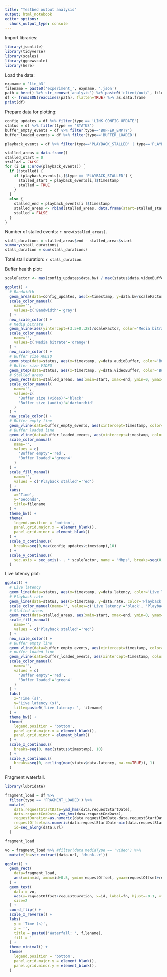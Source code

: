 ```yaml
---
title: "Testbed output analysis"
output: html_notebook
editor_options: 
  chunk_output_type: console
---
```


Import libraries:

```r
library(jsonlite)
library(tidyverse)
library(scales)
library(ggnewscale)
library(here)
```

Load the data:

```r
expname = 'lte_h3'
filename = paste0('experiment_', expname, '.json')
path = here() %>% str_remove('analysis') %>% paste0('client/out/', filename)
df <- fromJSON(readLines(path), flatten=TRUE) %>% as.data.frame
print(df)
```

Prepare data for plotting:

```r
config_updates = df %>% filter(type == 'LINK_CONFIG_UPDATE')
status = df %>% filter(type == 'STATUS')
buffer_empty_events = df %>% filter(type=='BUFFER_EMPTY')
buffer_loaded_events = df %>% filter(type=='BUFFER_LOADED')
```

```r
playback_events = df %>% filter(type=='PLAYBACK_STALLED' | type=='PLAYBACK_RESUMED') %>% select(timestamp, type)

stalled_areas = data.frame()
stalled_start = 0
stalled = FALSE
for (i in 1:nrow(playback_events)) {
  if (!stalled) {
    if (playback_events[i,]$type == 'PLAYBACK_STALLED') {
      stalled_start = playback_events[i,]$timestamp
      stalled = TRUE
    }
  }
  else {
    stalled_end = playback_events[i,]$timestamp
    stalled_areas <- rbind(stalled_areas, data.frame(start=stalled_start, end=stalled_end))
    stalled = FALSE
  }
}
```

Number of stalled events: `r nrow(stalled_areas)`.

```r
stall_durations = stalled_areas$end - stalled_areas$start
summary(stall_durations)
stall_duration = sum(stall_durations)
```

Total stall duration: `r stall_duration`.

Buffer health plot:

```r
scaleFactor <- max(config_updates$data.bw) / max(status$data.videoBuffer) * 3

ggplot() +
  # Bandwidth
  geom_area(data=config_updates, aes(x=timestamp, y=data.bw/scaleFactor, color='Bandwidth'), linetype='dashed', alpha=0.15) +
  scale_color_manual(
    name='',
    values=c('Bandwidth'='gray')
  ) +
  new_scale_color() +
  # Media bitrate
  geom_hline(aes(yintercept=(3.5+0.128)/scaleFactor, color='Media bitrate'), linetype='dashed') +
  scale_color_manual(
    name='',
    values=c('Media bitrate'='orange')
  ) +
  new_scale_color() +
  # Buffer size AUDIO
  geom_step(data=status, aes(x=timestamp, y=data.audioBuffer, color='Buffer size (audio)'), alpha=0.5) +
  # Buffer size VIDEO
  geom_step(data=status, aes(x=timestamp, y=data.videoBuffer, color='Buffer size (video)')) +
  # Stalled areas
  geom_rect(data=stalled_areas, aes(xmin=start, xmax=end, ymin=0, ymax=Inf, fill='Playback stalled'), alpha=0.15) +
  scale_color_manual(
    name='',
    values=c(
      'Buffer size (video)'='black',
      'Buffer size (audio)'='darkorchid'
    )
  ) +
  new_scale_color() +
  # Buffer empty line
  geom_vline(data=buffer_empty_events, aes(xintercept=timestamp, color='Buffer empty'), linetype='dashed', alpha=0.25) +
  # Buffer loaded line
  geom_vline(data=buffer_loaded_events, aes(xintercept=timestamp, color='Buffer loaded'), linetype='dashed', alpha=0.25) +
  scale_color_manual(
    name='',
    values = c(
      'Buffer empty'='red',
      'Buffer loaded'='green4'
    )
  ) +
  scale_fill_manual(
    name='',
    values = c('Playback stalled'='red')
  ) +
  labs(
    x='Time',
    y='Seconds',
    title=filename
  ) +
  theme_bw() +
  theme(
    legend.position = 'bottom',
    panel.grid.major.x = element_blank(),
    panel.grid.minor = element_blank()
  ) +
  scale_x_continuous(
    breaks=seq(0,max(config_updates$timestamp),10)
  ) +
  scale_y_continuous(
    sec.axis = sec_axis(~ . * scaleFactor, name = "Mbps", breaks=seq(0, max(config_updates$data.bw), 2))
  )
```

Live latency plot:

```r
ggplot() +
  # Live latency
  geom_line(data=status, aes(x=timestamp, y=data.latency, color='Live latency'), size=0.75) +
  # Playback rate
  geom_line(data=status, aes(x=timestamp, y=data.rate, color='Playback rate'), size=0.5) +
  scale_color_manual(name='', values=c('Live latency'='black', 'Playback rate'='red')) +
  # Stalled areas
  geom_rect(data=stalled_areas, aes(xmin=start, xmax=end, ymin=0, ymax=Inf, fill='Playback stalled'), alpha=0.15) +
  scale_fill_manual(
    name='',
    values = c('Playback stalled'='red')
  ) +
  new_scale_color() +
  # Buffer empty line
  geom_vline(data=buffer_empty_events, aes(xintercept=timestamp, color='Buffer empty'), linetype='dashed', alpha=0.25) +
  # Buffer loaded line
  geom_vline(data=buffer_loaded_events, aes(xintercept=timestamp, color='Buffer loaded'), linetype='dashed', alpha=0.25) +
  scale_color_manual(
    name='',
    values = c(
      'Buffer empty'='red',
      'Buffer loaded'='green4'
    )
  ) +
  labs(
    x='Time (s)',
    y='Live latency (s)',
    title=paste0('Live latency: ', filename)
  ) +
  theme_bw() +
  theme(
    legend.position = 'bottom',
    panel.grid.major.x = element_blank(),
    panel.grid.minor = element_blank()
  ) +
  scale_x_continuous(
    breaks=seq(0, max(status$timestamp), 10)
  ) +
  scale_y_continuous(
    breaks=seq(0, ceiling(max(status$data.latency, na.rm=TRUE)), 1)
  )
```


Fragment waterfall.

```r
library(lubridate)

fragment_load = df %>%
  filter(type == 'FRAGMENT_LOADED') %>%
  mutate(
    data.requestStartDate=ymd_hms(data.requestStartDate),
    data.requestEndDate=ymd_hms(data.requestEndDate),
    requestDuration=as.numeric(data.requestEndDate-data.requestStartDate),
    requestOffset=as.numeric(data.requestStartDate-min(data.requestStartDate)),
    id=seq_along(data.url)
  )

fragment_load
```

```r
vo = fragment_load %>% #filter(data.mediaType == 'video') %>%
  mutate(fn=str_extract(data.url, 'chunk-.+'))

ggplot() +
  geom_rect(
    data=fragment_load,
    aes(xmin=id, xmax=id+0.5, ymin=requestOffset, ymax=requestOffset+requestDuration, fill=data.mediaType)
  ) +
  geom_text(
    data = vo,
    aes(y=requestOffset+requestDuration, x=id, label=fn, hjust=-0.1, vjust=0.85),
    size=2
  ) +
  coord_flip() +
  scale_x_reverse() +
  labs(
    y = 'Time (s)',
    x = '',
    title = paste0('Waterfall: ', filename),
    fill = ''
  ) +
  theme_minimal() +
  theme(
    legend.position = 'bottom',
    panel.grid.major.y = element_blank(),
    panel.grid.minor.y = element_blank(),
  )
```


